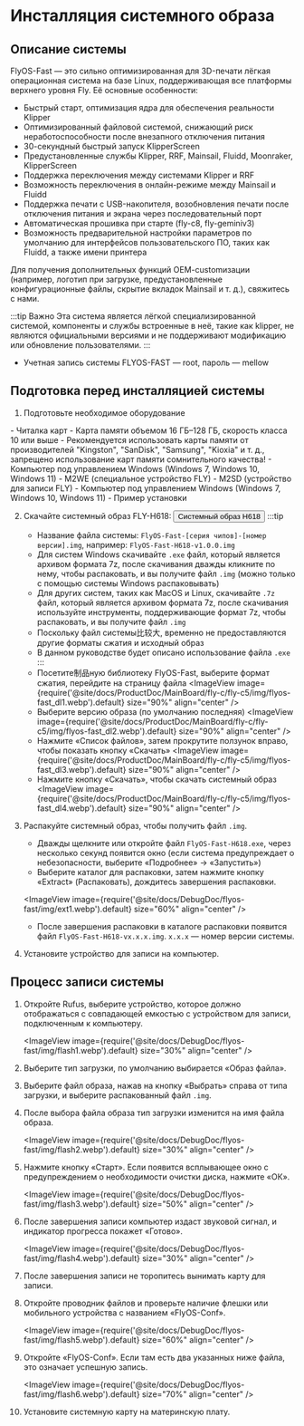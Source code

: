 


# Инсталляция системного образа

## Описание системы
FlyOS-Fast — это сильно оптимизированная для 3D-печати лёгкая операционная система на базе Linux, поддерживающая все платформы верхнего уровня Fly. Её основные особенности:

- Быстрый старт, оптимизация ядра для обеспечения реальности Klipper
- Оптимизированный файловой системой, снижающий риск неработоспособности после внезапного отключения питания
- 30-секундный быстрый запуск KlipperScreen
- Предустановленные службы Klipper, RRF, Mainsail, Fluidd, Moonraker, KlipperScreen
- Поддержка переключения между системами Klipper и RRF
- Возможность переключения в онлайн-режиме между Mainsail и Fluidd
- Поддержка печати с USB-накопителя, возобновления печати после отключения питания и экрана через последовательный порт
- Автоматическая прошивка при старте (fly-c8, fly-geminiv3)
- Возможность предварительной настройки параметров по умолчанию для интерфейсов пользовательского ПО, таких как Fluidd, а также имени принтера

Для получения дополнительных функций OEM-customизации (например, логотип при загрузке, предустановленные конфигурационные файлы, скрытие вкладок Mainsail и т. д.), свяжитесь с нами.

:::tip Важно
Эта система является лёгкой специализированной системой, компоненты и службы встроенные в неё, такие как klipper, не являются официальными версиями и не поддерживают модификацию или обновление пользователями.
:::


- Учетная запись системы FLYOS-FAST — root, пароль — mellow


## Подготовка перед инсталляцией системы

1. Подготовьте необходимое оборудование

<Tabs>
    <TabItem value="usb" label="Если для запуска системы используется карта памяти, необходимо подготовить следующее оборудование" default>
        - Читалка карт
        - Карта памяти объемом 16 ГБ–128 ГБ, скорость класса 10 или выше
        - Рекомендуется использовать карты памяти от производителей "Kingston", "SanDisk", "Samsung", "Kioxia" и т. д., запрещено использование карт памяти сомнительного качества!
        - Компьютер под управлением Windows (Windows 7, Windows 10, Windows 11)
    </TabItem>
    <TabItem value="can" label="Если для запуска системы используется M2WE, необходимо подготовить следующее оборудование">
        - M2WE (специальное устройство FLY)
        - M2SD (устройство для записи FLY)
        - Компьютер под управлением Windows (Windows 7, Windows 10, Windows 11)
        - Пример установки
            <ImageView image={require('@site/docs/General/fly-os/img/m2sd/m2sd-1.webp').default} size="90%" align="center" />
    </TabItem>
</Tabs>


2. Скачайте системный образ FLY-H618: <Button variant="contained" disableElevation component="a" rel="noopener" href="https://g-ofpa1390.coding.net/public-artifacts/3D-Printers/flyos-fast/packages">Системный образ H618</Button>
    :::tip
    - Название файла системы: `FlyOS-Fast-[серия чипов]-[номер версии].img`, например: `FlyOS-Fast-H618-v1.0.0.img`
    - Для систем Windows скачивайте `.exe` файл, который является архивом формата 7z, после скачивания дважды кликните по нему, чтобы распаковать, и вы получите файл `.img` (можно только с помощью системы Windows распаковывать)
    - Для других систем, таких как MacOS и Linux, скачивайте `.7z` файл, который является архивом формата 7z, после скачивания используйте инструменты, поддерживающие формат 7z, чтобы распаковать, и вы получите файл `.img`
    - Поскольку файл системы比较大, временно не предоставляются другие форматы сжатия и исходный образ
    - В данном руководстве будет описано использование файла `.exe`
    :::
    - Посетите制品ную библиотеку FlyOS-Fast, выберите формат сжатия, перейдите на страницу файла
    <ImageView image={require('@site/docs/ProductDoc/MainBoard/fly-c/fly-c5/img/flyos-fast_dl1.webp').default} size="90%" align="center" />
    - Выберите версию образа (по умолчанию последняя)
    <ImageView image={require('@site/docs/ProductDoc/MainBoard/fly-c/fly-c5/img/flyos-fast_dl2.webp').default} size="90%" align="center" />
    - Нажмите «Список файлов», затем прокрутите ползунок вправо, чтобы показать кнопку «Скачать»
    <ImageView image={require('@site/docs/ProductDoc/MainBoard/fly-c/fly-c5/img/flyos-fast_dl3.webp').default} size="90%" align="center" />
    - Нажмите кнопку «Скачать», чтобы скачать системный образ
    <ImageView image={require('@site/docs/ProductDoc/MainBoard/fly-c/fly-c5/img/flyos-fast_dl4.webp').default} size="90%" align="center" />


3. Распакуйте системный образ, чтобы получить файл `.img`.
    - Дважды щелкните или откройте файл `FlyOS-Fast-H618.exe`, через несколько секунд появится окно (если система предупреждает о небезопасности, выберите «Подробнее» -> «Запустить»)
    - Выберите каталог для распаковки, затем нажмите кнопку «Extract» (Распаковать), дождитесь завершения распаковки.
    
    <ImageView image={require('@site/docs/DebugDoc/flyos-fast/img/ext1.webp').default} size="60%" align="center" />

    - После завершения распаковки в каталоге распаковки появится файл `FlyOS-Fast-H618-vx.x.x.img`. `x.x.x` — номер версии системы.


4. Установите устройство для записи на компьютер.


## Процесс записи системы

1. Откройте Rufus, выберите устройство, которое должно отображаться с совпадающей емкостью с устройством для записи, подключенным к компьютеру.

    <ImageView image={require('@site/docs/DebugDoc/flyos-fast/img/flash1.webp').default} size="30%" align="center" />

2. Выберите тип загрузки, по умолчанию выбирается «Образ файла».
3. Выберите файл образа, нажав на кнопку «Выбрать» справа от типа загрузки, и выберите распакованный файл `.img`.
4. После выбора файла образа тип загрузки изменится на имя файла образа.

    <ImageView image={require('@site/docs/DebugDoc/flyos-fast/img/flash2.webp').default} size="30%" align="center" />

5. Нажмите кнопку «Старт». Если появится всплывающее окно с предупреждением о необходимости очистки диска, нажмите «ОК».

    <ImageView image={require('@site/docs/DebugDoc/flyos-fast/img/flash3.webp').default} size="50%" align="center" />

6. После завершения записи компьютер издаст звуковой сигнал, и индикатор прогресса покажет «Готово».

    <ImageView image={require('@site/docs/DebugDoc/flyos-fast/img/flash4.webp').default} size="30%" align="center" />

7. После завершения записи не торопитесь вынимать карту для записи.
8. Откройте проводник файлов и проверьте наличие флешки или мобильного устройства с названием «FlyOS-Conf».

    <ImageView image={require('@site/docs/DebugDoc/flyos-fast/img/flash5.webp').default} size="60%" align="center" />

9. Откройте «FlyOS-Conf». Если там есть два указанных ниже файла, это означает успешную запись.

    <ImageView image={require('@site/docs/DebugDoc/flyos-fast/img/flash6.webp').default} size="70%" align="center" />

10. Установите системную карту на материнскую плату.
